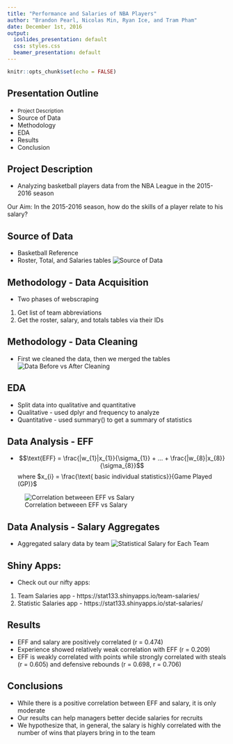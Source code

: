 ```yaml
---
title: "Performance and Salaries of NBA Players"
author: "Brandon Pearl, Nicolas Min, Ryan Ice, and Tram Pham"
date: December 1st, 2016
output:
  ioslides_presentation: default
  css: styles.css
  beamer_presentation: default
---
```


```r
knitr::opts_chunk$set(echo = FALSE)
```

## Presentation Outline 
- <small>Project Description</small>
- Source of Data 
- Methodology 
- EDA
- Results 
- Conclusion

## Project Description {#projectdescription .emphasized}
- Analyzing basketball players data from the NBA League in the 2015-2016 season


 Our Aim:  In the 2015-2016 season, how do the skills of a player relate to his salary?



## Source of Data
- Basketball Reference
- Roster, Total, and Salaries tables
![Source of Data](basketball.png)

## Methodology - Data Acquisition
- Two phases of webscraping
1. Get list of team abbreviations
2. Get the roster, salary, and totals tables via their IDs


## Methodology - Data Cleaning
- First we cleaned the data, then we merged the tables
![Data Before vs After Cleaning](raw_vs_clean.png)

## EDA
- Split data into qualitative and quantitative
- Qualitative - used dplyr and frequency to analyze
- Quantitative - used summary() to get a summary of statistics

## Data Analysis - EFF
- $$\text{EFF} = \frac{|w_{1}|x_{1}}{\sigma_{1}} + ... + \frac{|w_{8}|x_{8}}{\sigma_{8}}$$
 where $x_{i} = \frac{\text{ basic individual statistics}}{Game Played (GP)}$

![Correlation betweeen EFF vs Salary](eff_vs_salary.png)

## Data Analysis - Salary Aggregates
- Aggregated salary data by team
![Statistical Salary for Each Team](salary_team.png)

## Shiny Apps:
- Check out our nifty apps:
1. Team Salaries app - https://stat133.shinyapps.io/team-salaries/
2. Statistic Salaries app - https://stat133.shinyapps.io/stat-salaries/

## Results
- EFF and salary are positively correlated (r = 0.474)
- Experience showed relatively weak correlation with EFF (r = 0.209)
- EFF is weakly correlated with points while strongly correlated with 
steals (r = 0.605) and defensive rebounds (r = 0.698, r = 0.706)

## Conclusions
- While there is a positive correlation between EFF and
salary, it is only moderate
- Our results can help managers better decide salaries for recruits
- We hypothesize that, in general, the salary is highly correlated 
with the number of wins that players bring in to the team

